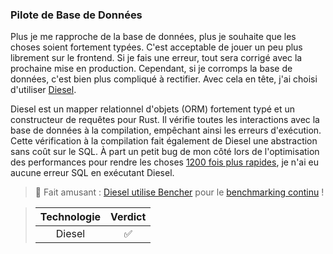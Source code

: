### Pilote de Base de Données

Plus je me rapproche de la base de données, plus je souhaite que les choses soient fortement typées.
C'est acceptable de jouer un peu plus librement sur le frontend.
Si je fais une erreur, tout sera corrigé avec la prochaine mise en production.
Cependant, si je corromps la base de données, c'est bien plus compliqué à rectifier.
Avec cela en tête, j'ai choisi d'utiliser [Diesel][diesel github].

Diesel est un mapper relationnel d'objets (ORM) fortement typé et un constructeur de requêtes pour Rust.
Il vérifie toutes les interactions avec la base de données à la compilation, empêchant ainsi les erreurs d'exécution.
Cette vérification à la compilation fait également de Diesel une abstraction sans coût sur le SQL.
À part un petit bug de mon côté lors de l'optimisation des performances pour rendre les choses [1200 fois plus rapides][engineering sqlite],
je n'ai eu aucune erreur SQL en exécutant Diesel.

> 🐰 Fait amusant : [Diesel utilise Bencher][case study diesel] pour le [benchmarking continu][continuous benchmarking] !

> | Technologie | Verdict |
> | :---------: | :-----: |
> |   Diesel    |    ✅    |

[diesel github]: https://github.com/diesel-rs/diesel
[case study diesel]: /fr/learn/case-study/diesel/
[engineering sqlite]: /fr/learn/engineering/sqlite-performance-tuning/
[continuous benchmarking]: /fr/docs/explanation/continuous-benchmarking/
